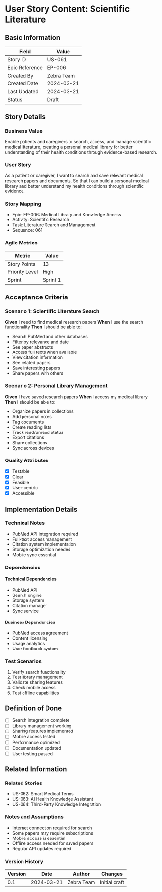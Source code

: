 # User Story Content: Scientific Literature

## Basic Information
| Field | Value |
|-------|-------|
| Story ID | US-061 |
| Epic Reference | EP-006 |
| Created By | Zebra Team |
| Created Date | 2024-03-21 |
| Last Updated | 2024-03-21 |
| Status | Draft |

## Story Details
### Business Value
Enable patients and caregivers to search, access, and manage scientific medical literature, creating a personal medical library for better understanding of their health conditions through evidence-based research.

### User Story
As a patient or caregiver,
I want to search and save relevant medical research papers and documents,
So that I can build a personal medical library and better understand my health conditions through scientific evidence.

### Story Mapping
- Epic: EP-006: Medical Library and Knowledge Access
- Activity: Scientific Research
- Task: Literature Search and Management
- Sequence: 061

### Agile Metrics
| Metric | Value |
|--------|-------|
| Story Points | 13 |
| Priority Level | High |
| Sprint | Sprint 1 |

## Acceptance Criteria
### Scenario 1: Scientific Literature Search
**Given** I need to find medical research papers
**When** I use the search functionality
**Then** I should be able to:
- Search PubMed and other databases
- Filter by relevance and date
- See paper abstracts
- Access full texts when available
- View citation information
- See related papers
- Save interesting papers
- Share papers with others

### Scenario 2: Personal Library Management
**Given** I have saved research papers
**When** I access my medical library
**Then** I should be able to:
- Organize papers in collections
- Add personal notes
- Tag documents
- Create reading lists
- Track read/unread status
- Export citations
- Share collections
- Sync across devices

### Quality Attributes
- [x] Testable
- [x] Clear
- [x] Feasible
- [x] User-centric
- [x] Accessible

## Implementation Details
### Technical Notes
- PubMed API integration required
- Full-text access management
- Citation system implementation
- Storage optimization needed
- Mobile sync essential

### Dependencies
#### Technical Dependencies
- PubMed API
- Search engine
- Storage system
- Citation manager
- Sync service

#### Business Dependencies
- PubMed access agreement
- Content licensing
- Usage analytics
- User feedback system

### Test Scenarios
1. Verify search functionality
2. Test library management
3. Validate sharing features
4. Check mobile access
5. Test offline capabilities

## Definition of Done
- [ ] Search integration complete
- [ ] Library management working
- [ ] Sharing features implemented
- [ ] Mobile access tested
- [ ] Performance optimized
- [ ] Documentation updated
- [ ] User testing passed

## Related Information
### Related Stories
- US-062: Smart Medical Terms
- US-063: AI Health Knowledge Assistant
- US-064: Third-Party Knowledge Integration

### Notes and Assumptions
- Internet connection required for search
- Some papers may require subscriptions
- Mobile access is essential
- Offline access needed for saved papers
- Regular API updates required

### Version History
| Version | Date | Author | Changes |
|---------|------|--------|----------|
| 0.1 | 2024-03-21 | Zebra Team | Initial draft |

